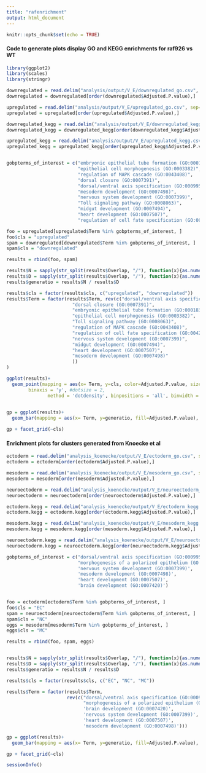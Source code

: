 ```yaml
---
title: "rafenrichment"
output: html_document
---
```


```r
knitr::opts_chunk$set(echo = TRUE)
```

#### Code to generate plots display GO and KEGG enrichments for raf926 vs WT 

```r
library(ggplot2)
library(scales)
library(stringr)
```

```r
downregulated = read.delim("analysis/output/V_E/downregulated_go.csv", sep=",")
downregulated = downregulated[order(downregulated$Adjusted.P.value),]

upregulated = read.delim("analysis/output/V_E/upregulated_go.csv", sep=",")
upregulated = upregulated[order(upregulated$Adjusted.P.value),]

downregulated_kegg = read.delim("analysis/output/V_E/downregulated_kegg.csv", sep=",")
downregulated_kegg = downregulated_kegg[order(downregulated_kegg$Adjusted.P.value),]

upregulated_kegg = read.delim("analysis/output/V_E/upregulated_kegg.csv", sep=",")
upregulated_kegg = upregulated_kegg[order(upregulated_kegg$Adjusted.P.value),]


gobpterms_of_interest = c("embryonic epithelial tube formation (GO:0001838)", 
                          "epithelial cell morphogenesis (GO:0003382)", 
                          "regulation of MAPK cascade (GO:0043408)", 
                          "dorsal closure (GO:0007391)",   
                          "dorsal/ventral axis specification (GO:0009950)", 
                          "mesoderm development (GO:0007498)", 
                          "nervous system development (GO:0007399)",
                          "Toll signaling pathway (GO:0008063)", 
                          "midgut development (GO:0007494)", 
                          "heart development (GO:0007507)", 
                          "regulation of cell fate specification (GO:0042659)")

foo = upregulated[upregulated$Term %in% gobpterms_of_interest, ]
foo$cls = "upregulated"
spam = downregulated[downregulated$Term %in% gobpterms_of_interest, ]
spam$cls = "downregulated"

results = rbind(foo, spam)

results$N = sapply(str_split(results$Overlap, "/"), function(x){as.numeric(x[1])})
results$D = sapply(str_split(results$Overlap, "/"), function(x){as.numeric(x[2])})
results$generatio = results$N / results$D

results$cls = factor(results$cls, c("upregulated", "downregulated"))
results$Term = factor(results$Term, rev(c("dorsal/ventral axis specification (GO:0009950)", 
                        "dorsal closure (GO:0007391)", 
                        "embryonic epithelial tube formation (GO:0001838)", 
                        "epithelial cell morphogenesis (GO:0003382)",
                        "Toll signaling pathway (GO:0008063)", 
                        "regulation of MAPK cascade (GO:0043408)",
                        "regulation of cell fate specification (GO:0042659)", 
                        "nervous system development (GO:0007399)",
                        "midgut development (GO:0007494)", 
                        "heart development (GO:0007507)", 
                        "mesoderm development (GO:0007498)"
                        ))
)

ggplot(results)+
  geom_point(mapping = aes(x= Term, y=cls, color=Adjusted.P.value, size=generatio),
        binaxis = 'y', #dotsize = 2,
               method = 'dotdensity', binpositions = 'all', binwidth = NULL)  + scale_color_gradientn(name="Adjusted.P.value", colours = colorRampPalette(c("firebrick2", "lightgray"))(18), values = rescale(1 / -log10(seq(0, 1, length.out = 18)))[-18])  + theme_bw() +  theme(axis.text.x = element_text(angle = -45, colour="black", family="Arial", hjust = 0, size=8), axis.text.y = element_text(angle= 0, hjust = 1,family="Arial", colour="black", size=10, face="bold"), line = element_blank()) +   geom_point(data=results[results$Adjusted.P.value < 0.1, ],aes(x=Term,y=cls,size=generatio), shape=1, colour="black")

  
gp = ggplot(results)+
  geom_bar(mapping = aes(x= Term, y=generatio, fill=Adjusted.P.value), stat="identity") + coord_flip() + scale_fill_gradientn(name="Adjusted.P.value", colours = colorRampPalette(c("firebrick2", "lightgray"))(18), values = rescale(1 / -log10(seq(0, 1, length.out = 18)))[-18]) + theme_bw() + scale_y_continuous(limits=c(0,0.6))

gp + facet_grid(~cls) 
```


#### Enrichment plots for clusters generated from Knoecke et al 

```r

ectoderm = read.delim("analysis_koenecke/output/V_E/ectoderm_go.csv", sep=",")
ectoderm = ectoderm[order(ectoderm$Adjusted.P.value),]

mesoderm = read.delim("analysis_koenecke/output/V_E/mesoderm_go.csv", sep=",")
mesoderm = mesoderm[order(mesoderm$Adjusted.P.value),]

neuroectoderm = read.delim("analysis_koenecke/output/V_E/neuroectoderm_go.csv", sep=",")
neuroectoderm = neuroectoderm[order(neuroectoderm$Adjusted.P.value),]

ectoderm.kegg = read.delim("analysis_koenecke/output/V_E/ectoderm_kegg.csv", sep=",")
ectoderm.kegg = ectoderm.kegg[order(ectoderm.kegg$Adjusted.P.value),]

mesoderm.kegg = read.delim("analysis_koenecke/output/V_E/mesoderm_kegg.csv", sep=",")
mesoderm.kegg = mesoderm.kegg[order(mesoderm.kegg$Adjusted.P.value),]

neuroectoderm.kegg = read.delim("analysis_koenecke/output/V_E/neuroectoderm_kegg.csv", sep=",")
neuroectoderm.kegg = neuroectoderm.kegg[order(neuroectoderm.kegg$Adjusted.P.value),]

gobpterms_of_interest = c("dorsal/ventral axis specification (GO:0009950)",
                          "morphogenesis of a polarized epithelium (GO:0001738)",
                          'nervous system development (GO:0007399)',
                          'mesoderm development (GO:0007498)',
                          'heart development (GO:0007507)',
                          'brain development (GO:0007420)')


foo = ectoderm[ectoderm$Term %in% gobpterms_of_interest, ]
foo$cls = "EC"
spam = neuroectoderm[neuroectoderm$Term %in% gobpterms_of_interest, ]
spam$cls = "NC"
eggs = mesoderm[mesoderm$Term %in% gobpterms_of_interest, ]
eggs$cls = "MC"

results = rbind(foo, spam, eggs)


results$N = sapply(str_split(results$Overlap, "/"), function(x){as.numeric(x[1])})
results$D = sapply(str_split(results$Overlap, "/"), function(x){as.numeric(x[2])})
results$generatio = results$N / results$D

results$cls = factor(results$cls, c("EC", "NC", "MC"))

results$Term = factor(results$Term,
                      rev(c("dorsal/ventral axis specification (GO:0009950)",
                            "morphogenesis of a polarized epithelium (GO:0001738)",
                            'brain development (GO:0007420)',
                            'nervous system development (GO:0007399)',
                            'heart development (GO:0007507)',
                            'mesoderm development (GO:0007498)')))

gp = ggplot(results)+
  geom_bar(mapping = aes(x= Term, y=generatio, fill=Adjusted.P.value), stat="identity") + coord_flip() + scale_fill_gradientn(name="Adjusted.P.value", colours = colorRampPalette(c("firebrick2", "lightgray"))(18), values = rescale(1 / -log10(seq(0, 1, length.out = 18)))[-18]) + theme_bw() + scale_y_continuous(limits=c(0,0.8))

gp + facet_grid(~cls) 


```


```r
sessionInfo()
```